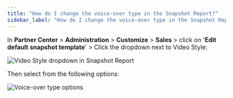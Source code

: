 ```yaml
---
title: "How do I change the voice-over type in the Snapshot Report?"
sidebar_label: "How do I change the voice-over type in the Snapshot Report?"
---
```


In **Partner Center** > **Administration** > **Customize** > **Sales** > click on '**Edit default snapshot template**' > Click the dropdown next to Video Style:

![Video Style dropdown in Snapshot Report](/img/snapshot-report-faqs/change-voice-over-type-1.png)

Then select from the following options:

![Voice-over type options](/img/snapshot-report-faqs/change-voice-over-type-2.png)